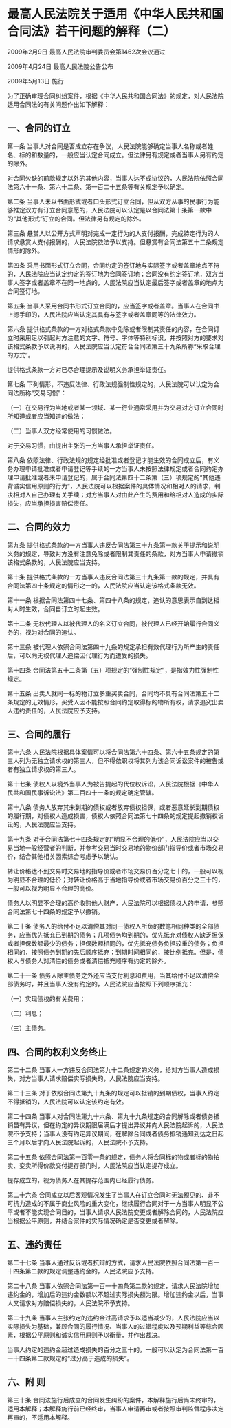 # 最高人民法院关于适用《中华人民共和国合同法》若干问题的解释（二）

2009年2月9日 最高人民法院审判委员会第1462次会议通过

2009年4月24日 最高人民法院公告公布

2009年5月13日 施行

  

为了正确审理合同纠纷案件，根据《中华人民共和国合同法》的规定，对人民法院适用合同法的有关问题作出如下解释：

## 一、合同的订立

第一条 当事人对合同是否成立存在争议，人民法院能够确定当事人名称或者姓名、标的和数量的，一般应当认定合同成立。但法律另有规定或者当事人另有约定的除外。

对合同欠缺的前款规定以外的其他内容，当事人达不成协议的，人民法院依照合同法第六十一条、第六十二条、第一百二十五条等有关规定予以确定。

第二条 当事人未以书面形式或者口头形式订立合同，但从双方从事的民事行为能够推定双方有订立合同意愿的，人民法院可以认定是以合同法第十条第一款中的“其他形式”订立的合同。但法律另有规定的除外。

第三条 悬赏人以公开方式声明对完成一定行为的人支付报酬，完成特定行为的人请求悬赏人支付报酬的，人民法院依法予以支持。但悬赏有合同法第五十二条规定情形的除外。

第四条 采用书面形式订立合同，合同约定的签订地与实际签字或者盖章地点不符的，人民法院应当认定约定的签订地为合同签订地；合同没有约定签订地，双方当事人签字或者盖章不在同一地点的，人民法院应当认定最后签字或者盖章的地点为合同签订地。

第五条 当事人采用合同书形式订立合同的，应当签字或者盖章。当事人在合同书上摁手印的，人民法院应当认定其具有与签字或者盖章同等的法律效力。

第六条 提供格式条款的一方对格式条款中免除或者限制其责任的内容，在合同订立时采用足以引起对方注意的文字、符号、字体等特别标识，并按照对方的要求对该格式条款予以说明的，人民法院应当认定符合合同法第三十九条所称“采取合理的方式”。

提供格式条款一方对已尽合理提示及说明义务承担举证责任。

第七条 下列情形，不违反法律、行政法规强制性规定的，人民法院可以认定为合同法所称“交易习惯”：

（一）在交易行为当地或者某一领域、某一行业通常采用并为交易对方订立合同时所知道或者应当知道的做法；

（二）当事人双方经常使用的习惯做法。

对于交易习惯，由提出主张的一方当事人承担举证责任。

第八条 依照法律、行政法规的规定经批准或者登记才能生效的合同成立后，有义务办理申请批准或者申请登记等手续的一方当事人未按照法律规定或者合同约定办理申请批准或者未申请登记的，属于合同法第四十二条第（三）项规定的“其他违背诚实信用原则的行为”，人民法院可以根据案件的具体情况和相对人的请求，判决相对人自己办理有关手续；对方当事人对由此产生的费用和给相对人造成的实际损失，应当承担损害赔偿责任。

## 二、合同的效力

第九条 提供格式条款的一方当事人违反合同法第三十九条第一款关于提示和说明义务的规定，导致对方没有注意免除或者限制其责任的条款，对方当事人申请撤销该格式条款的，人民法院应当支持。

第十条 提供格式条款的一方当事人违反合同法第三十九条第一款的规定，并具有合同法第四十条规定的情形之一的，人民法院应当认定该格式条款无效。

第十一条 根据合同法第四十七条、第四十八条的规定，追认的意思表示自到达相对人时生效，合同自订立时起生效。

第十二条 无权代理人以被代理人的名义订立合同，被代理人已经开始履行合同义务的，视为对合同的追认。

第十三条 被代理人依照合同法第四十九条的规定承担有效代理行为所产生的责任后，可以向无权代理人追偿因代理行为而遭受的损失。

第十四条 合同法第五十二条第（五）项规定的“强制性规定”，是指效力性强制性规定。

第十五条 出卖人就同一标的物订立多重买卖合同，合同均不具有合同法第五十二条规定的无效情形，买受人因不能按照合同约定取得标的物所有权，请求追究出卖人违约责任的，人民法院应予支持。

## 三、合同的履行

第十六条 人民法院根据具体案情可以将合同法第六十四条、第六十五条规定的第三人列为无独立请求权的第三人，但不得依职权将其列为该合同诉讼案件的被告或者有独立请求权的第三人。

第十七条 债权人以境外当事人为被告提起的代位权诉讼，人民法院根据《中华人民共和国民事诉讼法》第二百四十一条的规定确定管辖。

第十八条 债务人放弃其未到期的债权或者放弃债权担保，或者恶意延长到期债权的履行期，对债权人造成损害，债权人依照合同法第七十四条的规定提起撤销权诉讼的，人民法院应当支持。

第十九条 对于合同法第七十四条规定的“明显不合理的低价”，人民法院应当以交易当地一般经营者的判断，并参考交易当时交易地的物价部门指导价或者市场交易价，结合其他相关因素综合考虑予以确认。

转让价格达不到交易时交易地的指导价或者市场交易价百分之七十的，一般可以视为明显不合理的低价；对转让价格高于当地指导价或者市场交易价百分之三十的，一般可以视为明显不合理的高价。

债务人以明显不合理的高价收购他人财产，人民法院可以根据债权人的申请，参照合同法第七十四条的规定予以撤销。

第二十条 债务人的给付不足以清偿其对同一债权人所负的数笔相同种类的全部债务，应当优先抵充已到期的债务；几项债务均到期的，优先抵充对债权人缺乏担保或者担保数额最少的债务；担保数额相同的，优先抵充债务负担较重的债务；负担相同的，按照债务到期的先后顺序抵充；到期时间相同的，按比例抵充。但是，债权人与债务人对清偿的债务或者清偿抵充顺序有约定的除外。

第二十一条 债务人除主债务之外还应当支付利息和费用，当其给付不足以清偿全部债务时，并且当事人没有约定的，人民法院应当按照下列顺序抵充：

（一）实现债权的有关费用；

（二）利息；

（三）主债务。

## 四、合同的权利义务终止

第二十二条 当事人一方违反合同法第九十二条规定的义务，给对方当事人造成损失，对方当事人请求赔偿实际损失的，人民法院应当支持。

第二十三条 对于依照合同法第九十九条的规定可以抵销的到期债权，当事人约定不得抵销的，人民法院可以认定该约定有效。

第二十四条 当事人对合同法第九十六条、第九十九条规定的合同解除或者债务抵销虽有异议，但在约定的异议期限届满后才提出异议并向人民法院起诉的，人民法院不予支持；当事人没有约定异议期间，在解除合同或者债务抵销通知到达之日起三个月以后才向人民法院起诉的，人民法院不予支持。

第二十五条 依照合同法第一百零一条的规定，债务人将合同标的物或者标的物拍卖、变卖所得价款交付提存部门时，人民法院应当认定提存成立。

提存成立的，视为债务人在其提存范围内已经履行债务。

第二十六条 合同成立以后客观情况发生了当事人在订立合同时无法预见的、非不可抗力造成的不属于商业风险的重大变化，继续履行合同对于一方当事人明显不公平或者不能实现合同目的，当事人请求人民法院变更或者解除合同的，人民法院应当根据公平原则，并结合案件的实际情况确定是否变更或者解除。

## 五、违约责任

第二十七条 当事人通过反诉或者抗辩的方式，请求人民法院依照合同法第一百一十四条第二款的规定调整违约金的，人民法院应予支持。

第二十八条 当事人依照合同法第一百一十四条第二款的规定，请求人民法院增加违约金的，增加后的违约金数额以不超过实际损失额为限。增加违约金以后，当事人又请求对方赔偿损失的，人民法院不予支持。

第二十九条 当事人主张约定的违约金过高请求予以适当减少的，人民法院应当以实际损失为基础，兼顾合同的履行情况、当事人的过错程度以及预期利益等综合因素，根据公平原则和诚实信用原则予以衡量，并作出裁决。

当事人约定的违约金超过造成损失的百分之三十的，一般可以认定为合同法第一百一十四条第二款规定的“过分高于造成的损失”。

## 六、附 则

第三十条 合同法施行后成立的合同发生纠纷的案件，本解释施行后尚未终审的，适用本解释；本解释施行前已经终审，当事人申请再审或者按照审判监督程序决定再审的，不适用本解释。